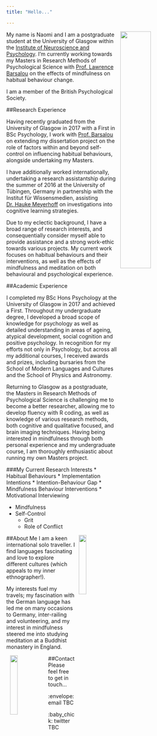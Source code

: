 ```yaml
---
title: "Hello..."

---
```


<img src="images/Face2.jpg" style="width: 40%; float: right;
padding-left: 10px;"> My name is Naomi and I am a postgraduate student at the University of Glasgow within the [Institute of Neuroscience and Psychology](http://www.gla.ac.uk/researchinstitutes/neurosciencepsychology/).
I’m currently working towards my Masters in Research Methods of Psychological Science with [Prof. Lawrence Barsalou](https://www.gla.ac.uk/schools/psychology/staff/lawrencebarsalou/) on the effects of mindfulness on habitual behaviour change. 

I am a member of the British Psychological Society.


##Research Experience

Having recently graduated from the University of Glasgow in 2017 with a First in BSc Psychology, I work with [Prof. Barsalou](https://www.gla.ac.uk/schools/psychology/staff/lawrencebarsalou/) on extending my dissertation project on the role of factors within and beyond self-control on influencing habitual behaviours, alongside undertaking my Masters. 

I have additionally worked internationally, undertaking a research assistantship during the summer of 2016 at the University of Tübingen, Germany in partnership with the Institut für Wissensmedien, assisting [Dr. Hauke Meyerhoff](https://www.iwm-tuebingen.de/www/personen/ma.html?uid=hmeyerhoff) on investigations into cognitive learning strategies. 

Due to my eclectic background, I have a broad range of research interests, and consequentially consider myself able to provide assistance and a strong work-ethic towards various projects. My current work focuses on habitual behaviours and their interventions, as well as the effects of mindfulness and meditation on both behavioural and psychological experience. 



##Academic Experience

I completed my BSc Hons Psychology at the University of Glasgow in 2017 and achieved a First. Throughout my undergraduate degree, I developed a broad scope of knowledge for psychology as well as detailed understanding in areas of ageing, atypical development, social cognition and positive psychology. In recognition for my efforts not only in Psychology, but across all my additional courses, I received awards and prizes, including bursaries from the School of Modern Languages and Cultures and the School of Physics and Astronomy. 

Returning to Glasgow as a postgraduate, the Masters in Research Methods of Psychological Science is challenging me to become a better researcher, allowing me to develop fluency with R coding, as well as knowledge of various research methods, both cognitive and qualitative focused, and brain imaging techniques. Having being interested in mindfulness 
through both personal experience and my undergraduate course, I am thoroughly enthusiastic about running my own Masters project.

###My Current Research Interests
* Habitual Behaviours
    * Implementation Intentions
    * Intention-Behaviour Gap
    * Mindfulness Behaviour Interventions
    * Motivational Interviewing

* Mindfulness
* Self-Control
    * Grit
    * Role of Conflict


##About Me
<img src="images/Face3.jpg" style="width: 20%; float: right;
padding-left: 10px;"> I am a keen international solo traveller. I find languages fascinating and love to explore different cultures (which appeals to my inner ethnographer!).

My interests fuel my travels; my fascination with the German language has led me on many occasions to Germany, inter-railing and volunteering, and my interest in mindfulness steered me into studying meditation at a Buddhist monastery in England.

   
##Contact
<img src="images/contact.jpg" style="width: 20%; float: left;
padding-left: 10px;">     Please feel free to get in touch...

:envelope:email
TBC

:baby_chick: twitter
TBC

